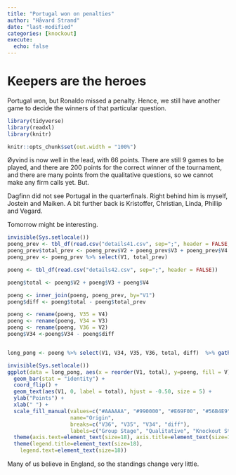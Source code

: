 ```yaml
---
title: "Portugal won on penalties"
author: "Håvard Strand"
date: "last-modified"
categories: [knockout]
execute:
  echo: false
---
```


# Keepers are the heroes

Portugal won, but Ronaldo missed a penalty. Hence, we still have another game to decide the winners of that particular question.

```r

library(tidyverse)
library(readxl)
library(knitr)

knitr::opts_chunk$set(out.width = "100%")

```

Øyvind is now well in the lead, with 66 points. There are still 9 games to be played, and there are 200 points for the correct winner of the tournament, and there are many points from the qualitative questions, so we cannot make any firm calls yet. But.

Dagfinn did not see Portugal in the quarterfinals. Right behind him is myself, Jostein and Maiken. A bit further back is Kristoffer, Christian, Linda, Phillip and Vegard.   

Tomorrow might be interesting.

```r

invisible(Sys.setlocale())
poeng_prev <- tbl_df(read.csv("details41.csv", sep=";", header = FALSE, encoding = "utf-8"))
poeng_prev$total_prev <- poeng_prev$V2 + poeng_prev$V3 + poeng_prev$V4
poeng_prev <- poeng_prev %>% select(V1, total_prev)

poeng <- tbl_df(read.csv("details42.csv", sep=";", header = FALSE))

poeng$total <- poeng$V2 + poeng$V3 + poeng$V4

poeng <- inner_join(poeng, poeng_prev, by="V1")
poeng$diff <- poeng$total - poeng$total_prev

poeng <- rename(poeng, V35 = V4)
poeng <- rename(poeng, V34 = V3)
poeng <- rename(poeng, V36 = V2)
poeng$V34 <-poeng$V34 - poeng$diff


long_pong <- poeng %>% select(V1, V34, V35, V36, total, diff)  %>% gather(key = V, -V1, -total, value = poeng) %>% arrange(V)

invisible(Sys.setlocale())
ggplot(data = long_pong, aes(x = reorder(V1, total), y=poeng, fill = V)) + 
  geom_bar(stat = "identity") +
  coord_flip() +
  geom_text(aes(V1, 0, label = total), hjust = -0.50, size = 5) +
  ylab("Points") +
  xlab(" ") +
  scale_fill_manual(values=c("#AAAAAA", "#990000", "#E69F00", "#56B4E9"), 
                    name="Origin",
                    breaks=c("V36", "V35", "V34", "diff"),
                    labels=c("Group Stage", "Qualitative", "Knockout Stage", "Since Last")) +
  theme(axis.text=element_text(size=18), axis.title=element_text(size=18,face="bold")) +
  theme(legend.title=element_text(size=18), 
    legend.text=element_text(size=18))

```

Many of us believe in England, so the standings change very little. 